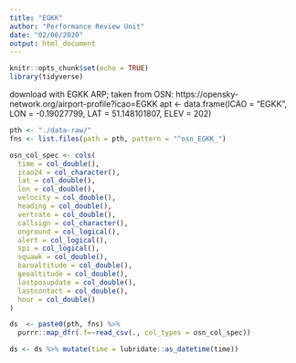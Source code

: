 ---
title: "EGKK"
author: "Performance Review Unit"
date: "02/06/2020"
output: html_document
---

```{r setup, include=FALSE, message=FALSE}
knitr::opts_chunk$set(echo = TRUE)
library(tidyverse)
```

download with EGKK ARP; taken from OSN: https://opensky-network.org/airport-profile?icao=EGKK
apt <- data.frame(ICAO = "EGKK", LON = -0.19027799, LAT = 51.148101807, ELEV = 202)


```{r}
pth <- "./data-raw/"
fns <- list.files(path = pth, pattern = "^osn_EGKK_")

osn_col_spec <- cols(
  time = col_double(),
  icao24 = col_character(),
  lat = col_double(),
  lon = col_double(),
  velocity = col_double(),
  heading = col_double(),
  vertrate = col_double(),
  callsign = col_character(),
  onground = col_logical(),
  alert = col_logical(),
  spi = col_logical(),
  squawk = col_double(),
  baroaltitude = col_double(),
  geoaltitude = col_double(),
  lastposupdate = col_double(),
  lastcontact = col_double(),
  hour = col_double()
)

ds  <- paste0(pth, fns) %>%
  purrr::map_dfr(.f=~read_csv(., col_types = osn_col_spec))

ds <- ds %>% mutate(time = lubridate::as_datetime(time))
```